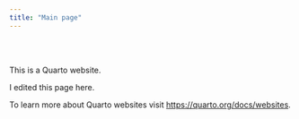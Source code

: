 ```yaml
---
title: "Main page"
---
```


<br/><br/>

This is a Quarto website.

I edited this page here.

To learn more about Quarto websites visit <https://quarto.org/docs/websites>.
